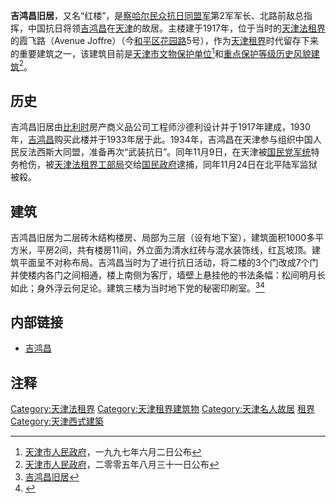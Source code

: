 {{文物保护单位
| 级别 = 省级
| 省区市 = 天津市
| 名称 = 吉鸿昌旧居
| 图片 = [[File:吉鸿昌旧居.jpg|200px]]
| 编号 = 1-10 |	
分类 = 革命遗址及革命纪念建筑物 	
| 时代 = 1932年－1933年
| 所在 = [[天津市|天津市]][[和平区_(天津市)|和平区]]
| 登录 = 1982年7月9日
}}
'''吉鸿昌旧居'''，又名“红楼”，是[[察哈尔民众抗日同盟军|察哈尔民众抗日同盟军]]第2军军长、北路前敌总指挥，中国抗日将领[[吉鸿昌|吉鸿昌]]在[[天津|天津]]的故居。主楼建于1917年，位于当时的[[天津法租界|天津法租界]]的霞飞路（Avenue Joffre）（今[[和平区_(天津市)|和平区]][[花园路_(天津)|花园路]]5号），作为[[天津租界|天津租界]]时代留存下来的重要建筑之一，该建筑目前是[[天津市文物保护单位|天津市文物保护单位]]<ref>[[天津市人民政府|天津市人民政府]]，一九九七年六月二日公布</ref>和[[天津历史风貌建筑|重点保护等级历史风貌建筑]]<ref>[[天津市人民政府|天津市人民政府]]，二零零五年八月三十一日公布</ref>。

== 历史 ==
吉鸿昌旧居由[[比利时|比利时]]房产商义品公司工程师沙德利设计并于1917年建成，1930年，[[吉鸿昌|吉鸿昌]]购买此楼并于1933年居于此。1934年，吉鸿昌在天津参与组织中国人民反法西斯大同盟，准备再次“武装抗日”。同年11月9日，在天津被[[国民党|国民党]][[军统|军统]]特务枪伤，被[[天津法租界工部局|天津法租界工部局]]交给[[国民政府|国民政府]]逮捕，同年11月24日在北平陆军监狱被殺。

== 建筑 ==
{{天津历史风貌建筑
| 省区市 = 天津市
| 名称 = 吉鸿昌旧宅
| 图片 = [[File:吉鸿昌旧宅铭牌.jpg|200px]]
| 编号 = 0120085
| 等级 = 重点保护
| 时代 = 1917年
| 所在 = [[天津市|天津市]][[和平区_(天津市)|和平区]]
| 公布 = 2005年8月31日
}}
吉鸿昌旧居为二层砖木结构楼房、局部为三层（设有地下室），建筑面积1000多平方米，平房2间，共有楼房11间，外立面为清水红砖与混水装饰线，红瓦坡顶。建筑平面呈不对称布局。吉鸿昌当时为了进行抗日活动，将二楼的3个门改成7个门并使楼内各门之间相通，楼上南侧为客厅，墙壁上悬挂他的书法条幅：松间明月长如此；身外浮云何足论。建筑三楼为当时地下党的秘密印刷室。<ref>[http://www.jwb.com.cn/jwb/html/2009-06/02/content_322452.htm 吉鸿昌旧居]{{dead link|date=2017年12月 |bot=InternetArchiveBot |fix-attempted=yes }}</ref><ref>{{Cite web |url=http://www.chinaunix.net/jh/31/761837.html |title=吉鸿昌旧居 |accessdate=2010-01-13 |archive-date=2011-05-25 |archive-url=https://web.archive.org/web/20110525045405/http://www.chinaunix.net/jh/31/761837.html |dead-url=yes }}</ref>

== 内部链接 ==
* [[吉鸿昌|吉鸿昌]]

== 注释 ==
<div class="references-small">
<references></references>
</div>


{{Geographic Location
 | 西北 = [[原久大精盐公司大楼|原久大精盐公司大楼]] 
 | 北 = [[李吉甫旧宅|李吉甫旧宅]]<br />[[花园路_(天津)|花园路]]
 | 東北 = [[李鸣钟旧居|李鸣钟旧居]]
 | 西 = [[张公撝旧居|张公撝旧居]] [[花园路_(天津)|花园路]]                             
 | 中央 = [[中心公园|中心公园]]
 | 東 =[[花园路_(天津)|花园路]] [[庄乐峰旧宅|庄乐峰旧宅]]
 | 西南 = [[原开滦煤矿办公楼|原开滦煤矿办公楼]]
 | 南 = [[花园路_(天津)|花园路]]<br />'''吉鸿昌旧居'''
 | 東南 = [[章瑞庭旧宅|章瑞庭旧宅]]
}}

{{天津市名人故居}}
{{天津市文物保护单位}}

[[Category:天津法租界|Category:天津法租界]]
[[Category:天津租界建筑物|Category:天津租界建筑物]]
[[Category:天津名人故居|Category:天津名人故居]]
[[Category:中国近代建筑|租界]]
[[Category:天津西式建築|Category:天津西式建築]]